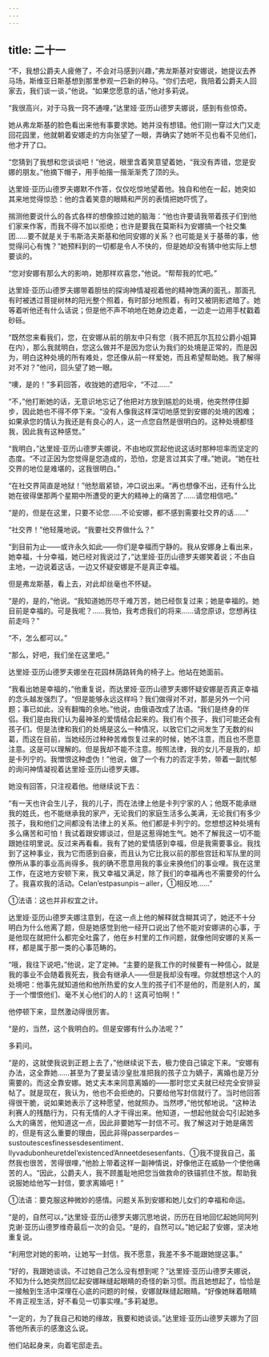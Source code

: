 ```yaml
---
---
---
```

title: 二十一
---



“不，我想公爵夫人疲倦了，不会对马感到兴趣，”弗龙斯基对安娜说，她提议去养马场，斯维亚日斯基想到那里参观一匹新的种马。“你们去吧，我陪着公爵夫人回家去，我们谈一谈，”他说。“如果您愿意的话，”他对多莉说。

“我很高兴，对于马我一窍不通哩，”达里娅·亚历山德罗夫娜说，感到有些惊奇。

她从弗龙斯基的脸色看出来他有事要求她。她并没有想错。他们刚一穿过大门又走回花园里，他就朝着安娜走的方向张望了一眼，弄确实了她听不见也看不见他们，他才开了口。

“您猜到了我想和您谈谈吧！”他说，眼里含着笑意望着她，“我没有弄错，您是安娜的朋友。”他摘下帽子，用手帕揩一揩渐渐秃了顶的头。

达里娅·亚历山德罗夫娜默不作答，仅仅吃惊地望着他。独自和他在一起，她突如其来地觉得惊恐：他的含着笑意的眼睛和严厉的表情把她吓慌了。

揣测他要说什么的各式各样的想像掠过她的脑海：“他也许要请我带着孩子们到他们家来作客，而我不得不加以拒绝；也许是要我在莫斯科为安娜搞一个社交集团……要不就是关于韦斯洛夫斯基和他同安娜的关系？也可能是关于基蒂的事，他觉得问心有愧？”她预料到的一切都是令人不快的，但是她却没有猜中他实际上想要谈的。

“您对安娜有那么大的影响，她那样欢喜您，”他说。“帮帮我的忙吧。”

达里娅·亚历山德罗夫娜带着胆怯的探询神情凝视着他的精神饱满的面孔，那面孔有时被透过菩提树林的阳光整个照着，有时部分地照着，有时又被阴影遮暗了。她等着听他还有什么话说；但是他不声不响地在她身边走着，一边走一边用手杖戳着砂砾。

“既然您来看我们，您，在安娜从前的朋友中只有您（我不把瓦尔瓦拉公爵小姐算在内），那么我就明白，您这么做并不是因为您认为我们的处境是正常的，而是因为，明白这种处境的所有难处，您还像从前一样爱她，而且希望帮助她。我了解得对不对？”他问，回头望了她一眼。

“噢，是的！”多莉回答，收拢她的遮阳伞，“不过……”

“不，”他打断她的话，无意识地忘记了他把对方放到尴尬的处境，他突然停住脚步，因此她也不得不停下来。“没有人像我这样深切地感觉到安娜的处境的困难；如果承您的情认为我还是有良心的人，这一点您自然是很明白的。这种处境都怪我，因此我有这种感觉。”

“我明白，”达里娅·亚历山德罗夫娜说，不由地叹赏起他说这话时那种坦率而坚定的态度。“不过正因为您觉得是您造成的，恐怕，您是言过其实了哩。”她说。“她在社交界的地位是难堪的，这我很明白。”

“在社交界简直是地狱！”他愁眉紧锁，冲口说出来。“再也想像不出，还有什么比她在彼得堡那两个星期中所遭受的更大的精神上的痛苦了……请您相信吧。”

“是的，但是在这里，只要不论您……不论安娜，都不感到需要社交界的话……”

“社交界！”他轻蔑地说。“我要社交界做什么？”

“到目前为止——或许永久如此——你们是幸福而宁静的。我从安娜身上看出来，她幸福，十分幸福，她已经对我说过了，”达里娅·亚历山德罗夫娜笑着说；不由自主地，一边说着这话，一边又怀疑安娜是不是真正幸福。

但是弗龙斯基，看上去，对此却丝毫也不怀疑。

“是的，是的，”他说。“我知道她历尽千难万苦，她已经恢复过来；她是幸福的。她目前是幸福的。可是我呢？……我怕，我考虑我们的将来……请您原谅，您想再往前走吗？”

“不，怎么都可以。”

“那么，好吧，我们坐在这里吧。”

达里娅·亚历山德罗夫娜坐在花园林荫路转角的椅子上。他站在她面前。

“我看出她是幸福的，”他重复说，而达里娅·亚历山德罗夫娜怀疑安娜是否真正幸福的念头越发强烈了。“但是能够永远这样吗？我们做得对不对，那是另外一个问题；事已如此，没有翻悔的余地。”他说，由俄语改成了法语。“我们是终身的伴侣。我们是由我们认为最神圣的爱情结合起来的。我们有个孩子，我们可能还会有孩子们。但是法律和我们的处境是这么一种情况，以致它们之间发生了无数的纠葛，而这在目前，当她经历过种种苦难恢复过来的时候，她不注意，而且也不愿意注意。这是可以理解的。但是我却不能不注意。按照法律，我的女儿不是我的，却是卡列宁的。我憎恨这种虚伪！”他说，做了一个有力的否定手势，带着一副忧郁的询问神情凝视着达里娅·亚历山德罗夫娜。

她没有回答，只注视着他。他继续说下去：

“有一天也许会生儿子，我的儿子，而在法律上他是卡列宁家的人；他既不能承继我的姓氏，也不能继承我的家产，无论我们的家庭生活多么美满，无论我们有多少孩子，我和他们之间都没有法律上的关系。他们都是卡列宁的。您想想这种处境有多么痛苦和可怕！我试着跟安娜谈过，但是这惹得她生气。她不了解我这一切不能跟她往明里说。反过来再看看。我有了她的爱情感到幸福，但是我需要事业。我找到了这种事业，我为它而感到自豪，而且认为它比我以前的那些宫廷和军队里的同僚所从事的事业高尚得多。我的确不愿意用我的事业来换他们的事业哩。我在这里工作，在这地方安顿下来，我又幸福又满足，除了我们的幸福再也不需要旁的什么了。我喜欢我的活动。Celan’estpasunpis－aller，①相反地……”



①法语：这也并非权宜之计。

达里娅·亚历山德罗夫娜注意到，在这一点上他的解释就含糊其词了，她还不十分明白为什么他离了题，但是她感觉到他一经开口说出了他不能对安娜讲的心事，于是他现在就把什么都完全吐露了，他在乡村里的工作问题，就像他同安娜的关系一样，都是属于那一类的心事范畴的。

“哦，我往下说吧，”他说，定了定神。“主要的是我工作的时候要有一种信心，就是我的事业不会随着我死去，我会有继承人——但是我却没有哩。你就想想这个人的处境吧：他事先就知道他和他所热爱的女人生的孩子们不是他的，而是别人的，属于一个憎恨他们、毫不关心他们的人的！这真可怕啊！”

他停顿下来，显然激动得很厉害。

“是的，当然，这个我明白的。但是安娜有什么办法呢？”

多莉问。

“是的，这就使我说到正题上去了，”他继续说下去，极力使自己镇定下来。“安娜有办法，这全靠她……甚至为了要呈请沙皇批准把我的孩子立为嫡子，离婚也是万分需要的。而这全靠安娜。她丈夫本来同意离婚的——那时您丈夫就已经完全安排妥帖了。就是现在，我认为，他也不会拒绝的。只要给他写封信就行了。当时他回答得很干脆，说如果她表示了这种愿望，他就照办。当然啰，”他忧郁地说。“这种法利赛人的残酷行为，只有无情的人才干得出来。他知道，一想起他就会勾引起她多么大的痛苦，他知道这一点，因此非要她写一封信不可。我了解这对于她是痛苦的，但是有这么重要的理由，因此非得passerpardes－sustoutescesfinessesdesentiment．IlyvadubonheuretdeI’existenced’Anneetdesesenfants．①我不提我自己，虽然我也很苦，苦得很哩，”他脸上带着这样一副神情说，好像他正在威胁一个使他痛苦的人。“因此，公爵夫人，我不顾羞耻地把您当做救命的铁锚抓住不放。帮助我说服她给他写一封信，要求离婚吧！”



①法语：要克服这种微妙的感情。问题关系到安娜和她儿女们的幸福和命运。

“是的，自然可以，”达里娅·亚历山德罗夫娜沉思地说，历历在目地回忆起她同阿列克谢·亚历山德罗维奇最后一次的会见。“是的，自然可以。”她记起了安娜，坚决地重复说。

“利用您对她的影响，让她写一封信。我不愿意，我差不多不能跟她提这事。”

“好的，我跟她谈谈。不过她自己怎么没有想到呢？”达里娅·亚历山德罗夫娜说，不知为什么她突然回忆起安娜眯缝起眼睛的奇怪的新习惯。而且她想起了，恰恰是一接触到生活中深埋在心底的问题的时候，安娜就眯缝起眼睛。“好像她眯着眼睛不肯正视生活，好不看见一切事实哩。”多莉凝思。

“一定的，为了我自己和她的缘故，我要和她谈谈。”达里娅·亚历山德罗夫娜为了回答他所表示的感激这么说。

他们站起身来，向着宅邸走去。